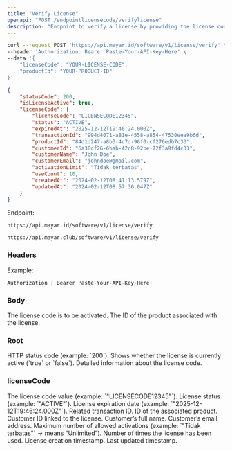 ```yaml
---
title: "Verify License"
openapi: "POST /endpointlicensecode/verifylicense"
description: "Endpoint to verify a license by providing the license code and product ID."
---
```


<RequestExample>

```bash Request Example
curl --request POST 'https://api.mayar.id/software/v1/license/verify' \
--header 'Authorization: Bearer Paste-Your-API-Key-Here' \
--data '{
    "licenseCode": "YOUR-LICENSE-CODE",
    "productId": "YOUR-PRODUCT-ID"
}'
```

</RequestExample>

<ResponseExample>

```json Response Example 200
{
    "statusCode": 200,
    "isLicenseActive": true,
    "licenseCode": {
        "licenseCode": "LICENSECODE12345",
        "status": "ACTIVE",
        "expiredAt": "2025-12-12T19:46:24.000Z",
        "transactionId": "994d4071-a81e-4558-a854-47530eea9b6d",
        "productId": "84d1d247-a8b3-4c7d-96f0-cf276edb7c33",
        "customerId": "6a38cf26-6bab-42c8-92be-72f3a9fd4c33",
        "customerName": "John Doe",
        "customerEmail": "johndoe@gmail.com",
        "activationLimit": "Tidak terbatas",
        "useCount": 10,
        "createdAt": "2024-02-12T08:41:13.579Z",
        "updatedAt": "2024-02-12T08:57:36.047Z"
    }
}
```

</ResponseExample>

Endpoint:

<CodeGroup>

```Production Production
https://api.mayar.id/software/v1/license/verify
```


```Sandbox Sandbox
https://api.mayar.club/software/v1/license/verify
```

</CodeGroup>

### Headers

<ResponseField name="Authorization" type="string" required>
  Example:

  `Authorization | Bearer Paste-Your-API-Key-Here`
</ResponseField>

### Body

<ParamField path="licenseCode" type="string" required>
  The license code is to be activated.
</ParamField>

<ParamField path="productId" type="string" required>
  The ID of the product associated with the license.
</ParamField>

### Root

<ParamField path="statusCode" type="number">
  HTTP status code (example: `200`).
</ParamField>

<ParamField path="isLicenseActive" type="boolean">
  Shows whether the license is currently active (`true` or `false`).
</ParamField>

<ParamField path="licenseCode" type="object">
  Detailed information about the license code.
</ParamField>

### licenseCode

<ParamField path="licenseCode" type="string">
  The license code value (example: `"LICENSECODE12345"`).
</ParamField>

<ParamField path="status" type="string">
  License status (example: `"ACTIVE"`).
</ParamField>

<ParamField path="expiredAt" type="string (ISO 8601 datetime)">
  License expiration date (example: `"2025-12-12T19:46:24.000Z"`).
</ParamField>

<ParamField path="transactionId" type="string (UUID)">
  Related transaction ID.
</ParamField>

<ParamField path="productId" type="string (UUID)">
  ID of the associated product.
</ParamField>

<ParamField path="customerId" type="string">
  Customer ID linked to the license.
</ParamField>

<ParamField path="customerName" type="string">
  Customer’s full name.
</ParamField>

<ParamField path="customerEmail" type="string">
  Customer’s email address.
</ParamField>

<ParamField path="activationLimit" type="string">
  Maximum number of allowed activations (example: `"Tidak terbatas"` → means “Unlimited”).
</ParamField>

<ParamField path="useCount" type="number">
  Number of times the license has been used.
</ParamField>

<ParamField path="createdAt" type="string (ISO 8601 datetime)">
  License creation timestamp.
</ParamField>

<ParamField path="updatedAt" type="string (ISO 8601 datetime)">
  Last updated timestamp.
</ParamField>